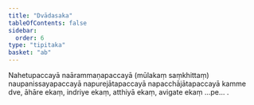 ```yaml
---
title: "Dvādasaka"
tableOfContents: false
sidebar:
  order: 6
type: "tipitaka"
basket: "ab"
---
```



<DynamicBreadcrumb />

<Paragraph number="1703">
Nahetupaccayā naārammaṇapaccayā (mūlakaṃ saṃkhittaṃ) naupanissayapaccayā napurejātapaccayā napacchājātapaccayā kamme dve, āhāre ekaṃ, indriye ekaṃ, atthiyā ekaṃ, avigate ekaṃ …pe… .
</Paragraph>